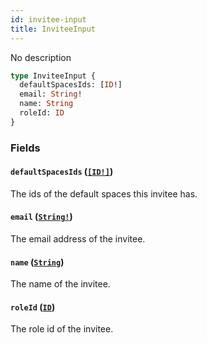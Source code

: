 ```yaml
---
id: invitee-input
title: InviteeInput
---
```


No description

```graphql
type InviteeInput {
  defaultSpacesIds: [ID!]
  email: String!
  name: String
  roleId: ID
}
```

### Fields

#### `defaultSpacesIds` ([`[ID!]`](/graphql/scalars/id))

The ids of the default spaces this invitee has.

#### `email` ([`String!`](/graphql/scalars/string))

The email address of the invitee.

#### `name` ([`String`](/graphql/scalars/string))

The name of the invitee.

#### `roleId` ([`ID`](/graphql/scalars/id))

The role id of the invitee.
